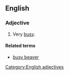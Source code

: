==English==

===Adjective===
{{head|en|adjective|head=[[as]] [[busy]] [[as]] [[a]] [[beaver]]}}

# {{simile}} Very [[busy]].

====Related terms====
* [[busy beaver]]

[[Category:English adjectives]]